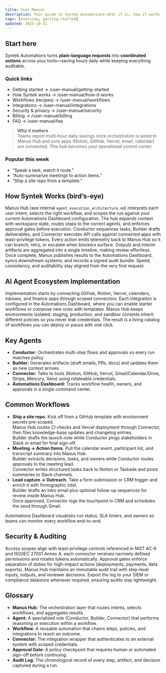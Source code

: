```yaml
---
title: User Manual
description: Your guide to Syntek Automations—what it is, how it works, and how to get value fast.
tags: [overview, getting-started]
updated: 2025-10-31
---
```


## Start here
Syntek Automations turns **plain-language requests** into **coordinated actions** across your tools—saving hours daily while keeping everything auditable.

### Quick links
- Getting started → /user-manual/getting-started
- How Syntek works → /user-manual/how-it-works
- Workflows (recipes) → /user-manual/workflows
- Integrations → /user-manual/integrations
- Security & privacy → /user-manual/security
- Billing → /user-manual/billing
- FAQ → /user-manual/faq

> **Why it matters**  
> Teams report multi-hour daily savings once orchestration is wired to Manus Hub and core apps (Notion, GitHub, Vercel, email, calendar) are connected. *This hub becomes your operational control center.* <!-- grounded in internal plan -->

### Popular this week
- “Speak a task, watch it route.”  
- “Auto-summarize meetings to action items.”  
- “Ship a site repo from a template.”

## How Syntek Works (bird’s-eye)
Manus Hub (see internal `agent_execution_architecture.md`) interprets each user intent, selects the right workflow, and scopes the run against your current Automations Dashboard configuration. The hub expands context with workspace state, routes steps to the correct agents, and enforces approval gates before execution. Conductor sequences tasks, Builder drafts deliverables, and Connector executes API calls against connected apps with least-privilege tokens. Every action emits telemetry back to Manus Hub so it can branch, retry, or escalate when blockers surface. Outputs and interim artifacts are aggregated into a single timeline, making review effortless. Once complete, Manus publishes results to the Automations Dashboard, syncs downstream systems, and records a signed audit bundle. Speed, consistency, and auditability stay aligned from the very first request.

## AI Agent Ecosystem Implementation
Implementation starts by connecting GitHub, Notion, Vercel, calendars, inboxes, and finance apps through scoped connectors. Each integration is configured in the Automations Dashboard, where you can enable starter workflows or compose new ones with templates. Manus Hub keeps environments isolated: staging, production, and sandbox contexts inherit different policies so you never leak credentials. The result is a living catalog of workflows you can deploy or pause with one click.

## Key Agents
- **Conductor:** Orchestrates multi-step flows and approvals so every run matches policy.
- **Builder:** Generates artifacts (draft emails, PRs, docs) and updates them as new context arrives.
- **Connector:** Talks to tools (Notion, GitHub, Vercel, Gmail/Calendar/Drive, Stripe, Mercury, Xero) using rotateable credentials.
- **Automations Dashboard:** Tracks workflow health, owners, and approvals in a single command center.

## Common Workflows
- **Ship a site repo.** Kick off from a GitHub template with environment secrets pre-scoped.  
  Manus Hub routes CI checks and Vercel deployment through Connector, then files knowledge-base updates and changelog entries.  
  Builder drafts the launch note while Conductor pings stakeholders in Slack or email for final sign-off.
- **Meeting → Action Items.** Pull the calendar event, participant list, and transcript summary into Manus Hub.  
  Builder extracts decisions, tasks, and owners while Conductor routes approvals to the meeting lead.  
  Connector writes structured tasks back to Notion or Taskade and posts summaries to Slack channels.
- **Lead capture → Outreach.** Take a form submission or CRM trigger and enrich it with firmographic intel.  
  Builder drafts an intro email plus optional follow-up sequences for review inside Manus Hub.  
  Once approved, Connector logs the touchpoint in CRM and schedules the send through Gmail.

Automations Dashboard visualizes run status, SLA timers, and owners so teams can monitor every workflow end-to-end.

## Security & Auditing
Access scopes align with least-privilege controls referenced in NIST AC-6 and ISO/IEC 27001 Annex A: each connector receives narrowly defined permissions and rotates tokens automatically. Approval gates enforce separation of duties for high-impact actions (deployments, payments, data exports). Manus Hub maintains an immutable audit trail with step-level inputs, outputs, and reviewer decisions. Export the log to your SIEM or compliance datastore whenever required, ensuring audits stay lightweight.

## Glossary
- **Manus Hub:** The orchestration layer that routes intents, selects workflows, and aggregates results.
- **Agent:** A specialized role (Conductor, Builder, Connector) that performs reasoning or execution within a workflow.
- **Workflow:** A reusable automation that chains steps, policies, and integrations to reach an outcome.
- **Connector:** The integration wrapper that authenticates to an external system with scoped credentials.
- **Approval Gate:** A policy checkpoint that requires human or automated sign-off before continuing.
- **Audit Log:** The chronological record of every step, artifact, and decision captured during a run.

